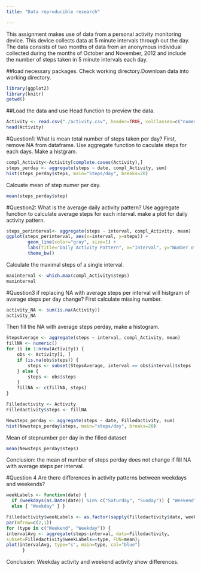 ```yaml
---
title: "Data reproducible research"

---
```

This assignment makes use of data from a personal activity monitoring device. This device collects data at 5 minute intervals through out the day. The data consists of two months of data from an anonymous individual collected during the months of October and November, 2012 and include the number of steps taken in 5 minute intervals each day.

##load necessary packages. Check working directory.Downloan data into working directory.

```r
library(ggplot2)
library(knitr)
getwd()
```

##Load the data and use Head function to preview the data.

```r
Activity <- read.csv("./activity.csv", header=TRUE, colClasses=c("numeric", "Date","numeric"))
head(Activity)

```
#Question1: What is mean total number of steps taken per day?
First, remove NA from dataframe. Use aggregate function to caculate steps for each days. Make a histgram. 

```r
compl_Activity<-Activity[complete.cases(Activity),] 
steps_perday <- aggregate(steps ~ date, compl_Activity, sum) 
hist(steps_perday$steps, main="Steps/day", breaks=20)
```

Calcuate mean of step numer per day.
```r
mean(steps_perday$step)
```
#Question2: What is the average daily activity pattern?
Use aggregate function to calculate average steps for each interval. make a plot for daily activity pattern. 

```r
steps_perinterval<- aggregate(steps ~ interval, compl_Activity, mean) 
ggplot(steps_perinterval, aes(x=interval, y=steps)) +   
        geom_line(color="gray", size=1) +  
        labs(title="Daily Activity Pattern", x="Interval", y="Number of Steps") +  
        theme_bw()

```

Calculate the maximal steps of a single interval. 

```r
maxinterval <- which.max(compl_Activity$steps)
maxinterval

```
#Question3 if replacing NA with average steps per interval will histgram of avarage steps per day change?
First calculate missing number.

```r
activity_NA <- sum(is.na(Activity))
activity_NA

```

Then fill the NA with average steps perday, make a histogram.

```r
StepsAverage <- aggregate(steps ~ interval, compl_Activity, mean)
fillNA <- numeric()
for (i in 1:nrow(Activity)) {
    obs <- Activity[i, ]
    if (is.na(obs$steps)) {
        steps <- subset(StepsAverage, interval == obs$interval)$steps
    } else {
        steps <- obs$steps
    }
    fillNA <- c(fillNA, steps)
}

Filledactivity <- Activity
Filledactivity$steps <- fillNA

Newsteps_perday <- aggregate(steps ~ date, Filledactivity, sum) 
hist(Newsteps_perday$steps, main="steps/day", breaks=20)

```

Mean of stepnumber per day in the filled dataset

```r
mean(Newsteps_perday$steps)
```
Conclusion: the mean of number of steps perday does not change if fill NA with average steps per interval.

#Question 4 Are there differences in activity patterns between weekdays and weekends?
```r
weekLabels <- function(date) {
  if (weekdays(as.Date(date)) %in% c("Saturday", "Sunday")) { "Weekend"}
  else { "Weekday" } }

Filledactivity$weekLabels <- as.factor(sapply(Filledactivity$date, weekLabels))
par(mfrow=c(2,1))
for (type in c("Weekend", "Weekday")) {
intervalAvg <- aggregate(steps~interval, data=Filledactivity,
subset=Filledactivity$weekLabels==type, FUN=mean); 
plot(intervalAvg, type="s", main=type, col="blue")
      }

```

Conclusion: Weekday activity and weekend activity show differences.